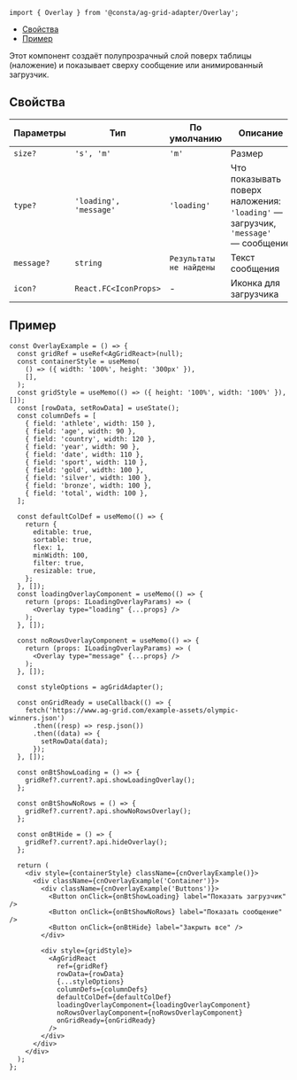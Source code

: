 
```tsx
import { Overlay } from '@consta/ag-grid-adapter/Overlay';
```

<MdxMenu>

- [Свойства](#свойства)
- [Пример](#пример)

</MdxMenu>

Этот компонент создаёт полупрозрачный слой поверх таблицы (наложение) и показывает сверху сообщение или анимированный загрузчик.

## Свойства

<RemadeTableInfo apiUrl="https://www.ag-grid.com/react-data-grid/component-overlay/" />

| Параметры  | Тип                    | По умолчанию            | Описание                                                                          |
| ---------- | ---------------------- | ----------------------- | --------------------------------------------------------------------------------- |
| `size?`    | `'s', 'm'`             | `'m'`                   | Размер                                                                            |
| `type?`    | `'loading', 'message'` | `'loading'`             | Что показывать поверх наложения: `'loading'` — загрузчик, `'message'` — сообщение |
| `message?` | `string`               | `Результаты не найдены` | Текст сообщения                                                                   |
| `icon?`    | `React.FC<IconProps>`  | -                       | Иконка для загрузчика                                                             |

## Пример

```tsx
const OverlayExample = () => {
  const gridRef = useRef<AgGridReact>(null);
  const containerStyle = useMemo(
    () => ({ width: '100%', height: '300px' }),
    [],
  );
  const gridStyle = useMemo(() => ({ height: '100%', width: '100%' }), []);
  const [rowData, setRowData] = useState();
  const columnDefs = [
    { field: 'athlete', width: 150 },
    { field: 'age', width: 90 },
    { field: 'country', width: 120 },
    { field: 'year', width: 90 },
    { field: 'date', width: 110 },
    { field: 'sport', width: 110 },
    { field: 'gold', width: 100 },
    { field: 'silver', width: 100 },
    { field: 'bronze', width: 100 },
    { field: 'total', width: 100 },
  ];

  const defaultColDef = useMemo(() => {
    return {
      editable: true,
      sortable: true,
      flex: 1,
      minWidth: 100,
      filter: true,
      resizable: true,
    };
  }, []);
  const loadingOverlayComponent = useMemo(() => {
    return (props: ILoadingOverlayParams) => (
      <Overlay type="loading" {...props} />
    );
  }, []);

  const noRowsOverlayComponent = useMemo(() => {
    return (props: ILoadingOverlayParams) => (
      <Overlay type="message" {...props} />
    );
  }, []);

  const styleOptions = agGridAdapter();

  const onGridReady = useCallback(() => {
    fetch('https://www.ag-grid.com/example-assets/olympic-winners.json')
      .then((resp) => resp.json())
      .then((data) => {
        setRowData(data);
      });
  }, []);

  const onBtShowLoading = () => {
    gridRef?.current?.api.showLoadingOverlay();
  };

  const onBtShowNoRows = () => {
    gridRef?.current?.api.showNoRowsOverlay();
  };

  const onBtHide = () => {
    gridRef?.current?.api.hideOverlay();
  };

  return (
    <div style={containerStyle} className={cnOverlayExample()}>
      <div className={cnOverlayExample('Container')}>
        <div className={cnOverlayExample('Buttons')}>
          <Button onClick={onBtShowLoading} label="Показать загрузчик" />
          <Button onClick={onBtShowNoRows} label="Показать сообщение" />
          <Button onClick={onBtHide} label="Закрыть все" />
        </div>

        <div style={gridStyle}>
          <AgGridReact
            ref={gridRef}
            rowData={rowData}
            {...styleOptions}
            columnDefs={columnDefs}
            defaultColDef={defaultColDef}
            loadingOverlayComponent={loadingOverlayComponent}
            noRowsOverlayComponent={noRowsOverlayComponent}
            onGridReady={onGridReady}
          />
        </div>
      </div>
    </div>
  );
};
```

<OverlayExample />

